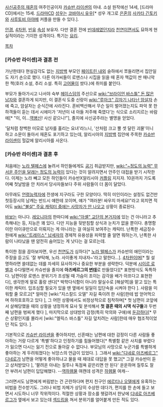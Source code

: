 [[사신공주의 재혼]]의 여주인공이자 [[카슈반 라이센]]의 아내. 소설 원작에선 14세, [드라마 CD]에서는 15세. [[드라마CD]] [[성우]]는 [[코바야시 유우]][* 성우 개그로 [[은혼]]의 [[사카타 긴토키]]와 [[사루토비 아야메]] 커플을 만들 수 있다.].

[[안경]], [[4차원]], [[빈유]] [[속성]] 보유자. 다만 결혼 전에 [[빈데레]]였던지라 [[천연]]이면서도 묘하게 현실적이라는 기이한 성격이다. 특기는 [[요리]].

[[목차]]

=== [카슈반 라이센]과 결혼 전 ===
가난한데다 현실감각도 없는 [[지방백]] 부모인 [[페이트린 내외]] 슬하에서 쪼들리면서 집안일도 자기 손으로 했다. 다른 아가씨들이 로맨스나 시집을 읽을 때 혼자 책값이 싼 매니악한 책(호러 소설, 추리 소설. 특히 [[고어]]물이 쌌다.)에 취미를 붙인다.

부모가 돌아가시고 나서야 숙부 [[헤이스덤]]의 주선으로 [[wiki:"브라이언 바스틀" 돈 많은 남자]]와 결혼하게 되지만, 이 결혼식 도중 신랑이 [[wiki:"루아크" 갑자기 나타난 암살자]] 손에 죽고, 암살자는 순식간에 사라진다. 혼비백산해서 무슨 일이 벌어졌는지도 파악 못 한 하객들이 듣는 데서 시에미가 '저년이 내 아들 저주해 죽였다'는 식으로 소리지르는 바람에[* "이, 이...[[역병신]]! 사신 같으니!"], 졸지에 사신공주라는 별명을 얻었다.

'달처럼 창백한 미모로 남자를 홀리는 요녀'라느니, '산처럼 크고 뿔 셋 달린 괴물'이니 하고 소문이 돌아서 재혼도 포기하고 있는데, 알리시아의 [[지방백]] 집안에 주목한 [[카슈반 라이센]]이 헐값에 알리시아를 사온다.

=== [카슈반 라이센]과 결혼 후 ===
처음에는 [[노라 텔페스]]에 눌려서 하인들에게도 [[공기]] 취급받지만, [[wiki:"~정도의 능력" 무서운 주인을 달래는 정도의 능력]]이 있다는 것이 알려지면서 안주인 대접을 받기 시작한다. 이제는 노라 빼고 모든 하인들이 카슈반X알리시아 [[커플링]] 지지자. 10권까지 가도록 어째 첫날밤을 안 치러서 당사자들보다 주위 사람들이 더 몸이 달았다.

아무래도 [[언령]]능력자에 전생에 지구라도 구한 모양이다. 딱히 미인이라는 설정도 없건만 첫등장시의 남캐는 반드시 얘한테 꼬이며, 얘가 "여러분! 싸우지 마세요!"라고 외치면 적어도 [[wiki:"불살" 주요 캐릭터 중에는 사망자가 안 나오고]] 상황이 종료된다.

[[바보]]는 아니다. [[레오니아]]의 한마디에 [[wiki:"아셸" 교단의 본거지]]에 있는 건 아니라고 추측해내는 등, 지능은 꽤 있다. 다만 지능을 뒷받침할 상식과 눈치가 없을 뿐이다. 총명함이란 아이큐만으로 이뤄지는 게 아니라는 걸 여실히 보여주는 캐릭터. 난폭한 세금징수원에게 [[wiki:"트레이스" 납세자]]의 경제적 유용성을 피력할 줄 알면 뭐하는가, 난폭한 사람이 나타났을 땐 얌전히 숨어있는 게 낫다는 걸 모르는데.

특이한 점을 꼽아보자면, 우선 [[천연]]도가 심하다[* [[노라 텔페스]]가 카슈반의 애인이라는 주장을 듣고도 '잘 부탁해, 노라. 사이좋게 지내자~'라고 말한다…]. [[4차원]]이며[* 뭘 설명하라면 쓸데없는 데를 자세히 묘사하거나 중요한 부분을 생략한다. 덕분에 [[시이르 로벨]]과 수다떨면서 카슈반을 졸지에 '''아즈베르그의 [[변태]]'''로 만들었다][* 표현방식도 독특하다. 남편이랑 로맨스 분위기가 조성될 때 가슴이 조이는 감각을 배가 아프다고 표현한다], 생각한게 말로 홀랑 샌다[* 박학다식함이 아니라 말실수로 [해설역]을 맡고 있는 특이한 캐릭터. 입조심할 필요가 있을 땐 옆에서 일일이 입단속을 시켜야 한다 ]. 사람을 미워할 줄 모르고[* 얼마전 [wiki:"지스칼드 오델" 자길 죽이려 한 사람]한테 밥 얻어먹으며 하하호호하고 있다 ], 그 어떤 상황에서도 비정상적으로 침착하며[* 첫 남편이 코앞에서 살해당했을 때의 상황을 냉정하게 묘사 및 분석해서 '''첫 결혼 때의 시댁 식구들'''과 두번째 남편을 벙찌게 했다 ], 마지막으로 상대방의 감정(특히 악의와 구애)에 [[둔감]]하다[* 무슨 상황인지를 몰라서 [wiki:"엘릭스 바스틀" 자길 덮치려는 사람]한테 매우 협조적이었던 적도 있다. ].

기본적으로 [[카슈반 라이센]]을 좋아하지만, 신혼때는 남편에 대한 감정이 다른 사람들 좋아하는 거랑 다르게 '특별'하다고 인정하기를 힘들어했다[* 특별함 같은 사치를 부렸다가 잃으면 다시는 잃기 전으로 돌아갈 수 없다나. 부모님의 사망으로 누군가를 특별하게 좋아하는 게 두려워졌다는 뉘앙스의 언급이 있었다. ]. 그래서 [[wiki:"디네로 아즈베르그" 디네로]]가 남편을 어떻게 좋아하냐고 물을 때 제대로 대답을 못 했고[* 그걸 카슈반이 듣고 상처받았다 ], '팔려온 아내는 질투나 독점욕 같은리면 안 된다' 운운하며 질투도 잘 안 부려서 남편이 답답해했다. --[[역하렘]]물 여캔데 성격은 [[하렘물]] 여캐--

그러면서도 남편에게 버림받는 건 곤란하다며 편지 친구인 [[에르티나 오델]]에게 유혹하는 비법을 전수받기도. 그러나 비법 자체가 상당히 수상한 데다가, 편지를 한 손에 들고 보면서 시도하니 너무 작위적이다. 적절한 상황과 장소를 헷갈려서 한낮에 [[디네로 아즈베르그]]가 옆에서 보고 있는데 [[섹드립]]을 쳐서 분위기를 얼어붙게 만든 적도 있다.
